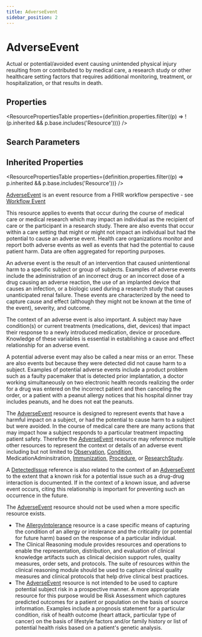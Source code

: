 ```yaml
---
title: AdverseEvent
sidebar_position: 2
---
```


# AdverseEvent

Actual or  potential/avoided event causing unintended physical injury resulting from or contributed to by medical care, a research study or other healthcare setting factors that requires additional monitoring, treatment, or hospitalization, or that results in death.

<Tabs queryString="intro-section">
<TabItem value="schema" label="Schema" default>


## Properties


<ResourcePropertiesTable properties={definition.properties.filter((p) => !(p.inherited && p.base.includes('Resource')))} />

## Search Parameters

<SearchParamsTable searchParams={definition.searchParameters} />

## Inherited Properties

<ResourcePropertiesTable properties={definition.properties.filter((p) => p.inherited && p.base.includes('Resource'))} />

</TabItem>
  <TabItem value="usage" label="Usage">
    <div>   <a name="scope"></a>      <p>    <a href="/docs/api/fhir/resources/adverseevent">AdverseEvent</a> is an event resource from a FHIR workflow perspective - see <a href="https://www.hl7.org/fhir/workflow.html#event">Workflow Event</a>   </p>   <p>    This resource applies to events that occur during the course of medical care or medical research which may impact an individual as the recipient of care or the participant in a research study.  There are also events that occur within a care setting that might or might not impact an individual but had the potential to cause an adverse event.  Health care organizations monitor and report both adverse events as well as events that had the potential to cause patient harm.  Data are often aggregated for reporting purposes.     </p>   <p>    An adverse event is the result of an intervention that caused unintentional harm to a specific subject or group of subjects.  Examples of adverse events include the administration of an incorrect drug or an incorrect dose of a drug causing an adverse reaction, the use of an implanted device that causes an infection, or a biologic used during a research study that causes unanticipated renal failure.   These events are characterized by the need to capture cause and effect (although they might not be known at the time of the event), severity, and outcome.     </p>   <p>    The context of an adverse event is also important.  A subject may have condition(s) or current treatments (medications, diet, devices) that impact their response to a newly introduced medication, device or procedure.  Knowledge of these variables is essential in establishing a cause and effect relationship for an adverse event.     </p>   <p>    A potential adverse event may also be called a near miss or an error.  These are also events but because they were detected did not cause harm to a subject.  Examples of potential adverse events include a product problem such as a faulty pacemaker that is detected prior implantation, a doctor working simultaneously on two electronic health records realizing the order for a drug was entered on the incorrect patient and then canceling the order, or a patient with a peanut allergy notices that his hospital dinner tray includes peanuts, and he does not eat the peanuts.     </p>  </div>
    </TabItem>
  <TabItem value="relationships" label="Relationships">
    <div>   <a name="bnr"></a>      <p>    The <a href="/docs/api/fhir/resources/adverseevent">AdverseEvent</a> resource is designed to represent events that have a harmful impact on a subject, or had the potential to cause harm to a subject but were avoided.  In the course of medical care there are many actions that may impact how a subject responds to a particular treatment impacting patient safety.  Therefore the <a href="/docs/api/fhir/resources/adverseevent">AdverseEvent</a> resource may reference multiple other resources to represent the context or details of an adverse event including but not limited to  <a href="/docs/api/fhir/resources/observation">Observation</a>, <a href="/docs/api/fhir/resources/condition">Condition</a>, MedicationAdminsitration, <a href="/docs/api/fhir/resources/immunization">Immunization</a>, <a href="/docs/api/fhir/resources/procedure">Procedure</a>, or <a href="/docs/api/fhir/resources/researchstudy">ResearchStudy</a>.     </p>   <p>    A <a href="/docs/api/fhir/resources/detectedissue">DetectedIssue</a> reference is also related to the context of an <a href="/docs/api/fhir/resources/adverseevent">AdverseEvent</a> to the extent that a known risk for a potential issue such as a drug-drug interaction is documented.  If in the context of a known issue, and adverse event occurs, citing this relationship is important for preventing such an occurrence in the future.   </p>   <p>    The <a href="/docs/api/fhir/resources/adverseevent">AdverseEvent</a> resource should not be used when a more specific resource exists.    </p>   <ul>    <li>The <a href="/docs/api/fhir/resources/allergyintolerance">AllergyIntolerance</a> resource is a case specific means of capturing the condition of an allergy or intolerance and the criticality (or potential for future harm) based on the response of a particular individual.</li>    <li>The Clinical Reasoning module provides resources and operations to enable the representation, distribution, and evaluation of clinical knowledge artifacts such as clinical decision support rules, quality measures, order sets, and protocols.  The suite of resources within the clinical reasoning module should be used to capture clinical quality measures and clinical protocols that help drive clinical best practices.</li>    <li>The <a href="/docs/api/fhir/resources/adverseevent">AdverseEvent</a> resource is not intended to be used to capture potential subject risk in a prospective manner.  A more appropriate resource for this purpose would be Risk Assessment which captures predicted outcomes for a patient or population on the basis of source information. Examples include a prognosis statement for a particular condition, risk of health outcome (heart attack, particular type of cancer) on the basis of lifestyle factors and/or family history or list of potential health risks based on a patient's genetic analysis.</li>   </ul>  </div>
    </TabItem>
  
  

</Tabs>
